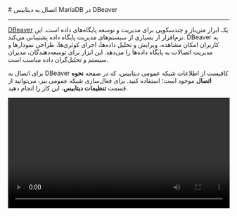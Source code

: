

<Layout>
<Head>
<title>مستندات اتصال به MariaDB با DBeaver - لیارا</title>
<meta property="og:title" content="مستندات خدمات رایانش ابری لیارا" />
<meta property="og:description" content="مستندات قدم به قدم اتصال به دیتابیس MariaDB با DBeaver"  />
</Head>
# اتصال به دیتابیس MariaDB در DBeaver
<hr className="mb-2" />

<a href="https://dbeaver.io/" className="text-[#2196f3] ">DBeaver</a> یک ابزار متن‌باز و چند‌سکویی برای مدیریت و توسعه پایگاه‌های داده است. 
این نرم‌افزار از بسیاری از سیستم‌های مدیریت پایگاه داده پشتیبانی می‌کند. DBeaver به کاربران امکان مشاهده، ویرایش و تحلیل داده‌ها، اجرای کوئری‌ها، طراحی نمودارها و مدیریت اتصالات به پایگاه داده‌ها را می‌دهد. این ابزار برای توسعه‌دهندگان، مدیران سیستم و تحلیل‌گران داده مناسب است.






<div className="h-2" />

برای اتصال به DBeaver کافیست از اطلاعات شبکه عمومی دیتابیس، که در صفحه <b>نحوه اتصال</b> موجود است؛ استفاده کنید.
برای فعال‌سازی شبکه عمومی نیز، می‌توانید از قسمت <b>تنظیمات دیتابیس</b>، این کار را انجام دهید.
<div className="h-4" />

<video
  src="https://media.liara.ir/mariadb/mariadb-dbeaver.mp4"
  controls="controls"
  className="block w-full"
  width="100%"
/>

</Layout>